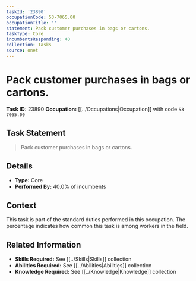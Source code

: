 ```yaml
---
taskId: '23890'
occupationCode: 53-7065.00
occupationTitle: ''
statement: Pack customer purchases in bags or cartons.
taskType: Core
incumbentsResponding: 40
collection: Tasks
source: onet
---
```

# Pack customer purchases in bags or cartons.

**Task ID:** 23890
**Occupation:** [[../Occupations|Occupation]] with code `53-7065.00`

## Task Statement

> Pack customer purchases in bags or cartons.

## Details

- **Type:** Core
- **Performed By:** 40.0% of incumbents

## Context

This task is part of the standard duties performed in this occupation. The percentage indicates how common this task is among workers in the field.

## Related Information

- **Skills Required:** See [[../Skills|Skills]] collection
- **Abilities Required:** See [[../Abilities|Abilities]] collection
- **Knowledge Required:** See [[../Knowledge|Knowledge]] collection
